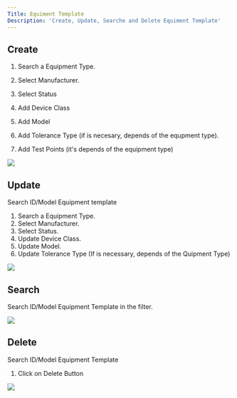 ```yaml
---
Title: Equiment Template
Description: 'Create, Update, Searche and Delete Equiment Template'
---
```

## Create


1. Search a Equipment Type.

2. Select Manufacturer.

3. Select Status

4. Add Device Class

5. Add Model

6. Add Tolerance Type (if is necesary, depends of the equpment type).

7. Add Test Points (it's depends of the equipment type)

<img  src="/images/equipment-template/Equipment-template-create.gif">

## Update

Search ID/Model Equipment template

1. Search a Equipment Type.
2. Select Manufacturer.
3. Select Status.
4. Update Device Class.
5. Update Model.
6. Update Tolerance Type (If is necessary, depends of the Quipment Type)

<img  src="/images/equipment-template/Equipment-template-update.gif">

## Search
Search ID/Model Equipment Template in the filter.

<img  src="/images/equipment-template/Equipment-template-search.gif">

## Delete
Search ID/Model Equipment Template

1. Click on Delete Button

<img  src="/images/equipment-template/Equipment-template-delete.gif">
